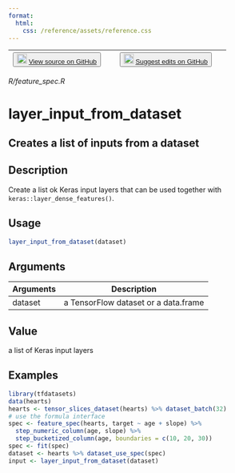 ```yaml
---
format:
  html:
    css: /reference/assets/reference.css
---
```


| <button class="button"> ![](/reference/assets/GitHub-Mark-32px.png){width="20"} [View source on GitHub](https://github.com/rstudio/tfdatasets//blob/main/R/feature_spec.R) </button> | <button class="button"> ![](/reference/assets/GitHub-Mark-32px.png){width="20"} [Suggest edits on GitHub](https://github.com/rstudio/tfdatasets//edit/main/R/feature_spec.R) </button> |
|:------------------------------:|:--------------------------------------:|

*R/feature_spec.R*

# layer_input_from_dataset

## Creates a list of inputs from a dataset

## Description
Create a list ok Keras input layers that can be used together with `keras::layer_dense_features()`. 


## Usage
```r
layer_input_from_dataset(dataset) 
```

## Arguments
|Arguments|Description|
|---|---|
| dataset | a TensorFlow dataset or a data.frame |



## Value
a list of Keras input layers 


## Examples
```r
library(tfdatasets) 
data(hearts) 
hearts <- tensor_slices_dataset(hearts) %>% dataset_batch(32) 
# use the formula interface 
spec <- feature_spec(hearts, target ~ age + slope) %>% 
  step_numeric_column(age, slope) %>% 
  step_bucketized_column(age, boundaries = c(10, 20, 30)) 
spec <- fit(spec) 
dataset <- hearts %>% dataset_use_spec(spec) 
input <- layer_input_from_dataset(dataset) 
```


